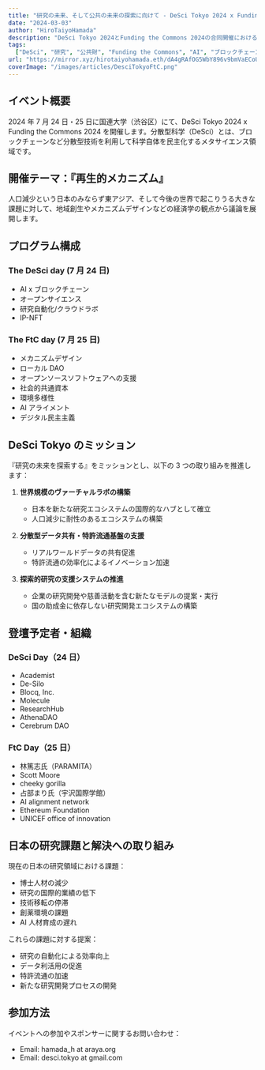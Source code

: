 ```yaml
---
title: "研究の未来、そして公共の未来の探索に向けて - DeSci Tokyo 2024 x Funding the Commons 2024"
date: "2024-03-03"
author: "HiroTaiyoHamada"
description: "DeSci Tokyo 2024とFunding the Commons 2024の合同開催における研究と公共財の未来像"
tags:
  ["DeSci", "研究", "公共財", "Funding the Commons", "AI", "ブロックチェーン"]
url: "https://mirror.xyz/hirotaiyohamada.eth/dA4gRAfOG5WbY896v9bmVaECoU8NE8dfaiOfpoOCirU"
coverImage: "/images/articles/DesciTokyoFtC.png"
---
```


## イベント概要

2024 年 7 月 24 日・25 日に国連大学（渋谷区）にて、DeSci Tokyo 2024 x Funding the Commons 2024 を開催します。分散型科学（DeSci）とは、ブロックチェーンなど分散型技術を利用して科学自体を民主化するメタサイエンス領域です。

## 開催テーマ：『再生的メカニズム』

人口減少という日本のみならず東アジア、そして今後の世界で起こりうる大きな課題に対して、地域創生やメカニズムデザインなどの経済学の観点から議論を展開します。

## プログラム構成

### The DeSci day (7 月 24 日)

- AI x ブロックチェーン
- オープンサイエンス
- 研究自動化/クラウドラボ
- IP-NFT

### The FtC day (7 月 25 日)

- メカニズムデザイン
- ローカル DAO
- オープンソースソフトウェアへの支援
- 社会的共通資本
- 環境多様性
- AI アライメント
- デジタル民主主義

## DeSci Tokyo のミッション

『研究の未来を探索する』をミッションとし、以下の 3 つの取り組みを推進します：

1. **世界規模のヴァーチャルラボの構築**

   - 日本を新たな研究エコシステムの国際的なハブとして確立
   - 人口減少に耐性のあるエコシステムの構築

2. **分散型データ共有・特許流通基盤の支援**

   - リアルワールドデータの共有促進
   - 特許流通の効率化によるイノベーション加速

3. **探索的研究の支援システムの推進**
   - 企業の研究開発や慈善活動を含む新たなモデルの提案・実行
   - 国の助成金に依存しない研究開発エコシステムの構築

## 登壇予定者・組織

### DeSci Day（24 日）

- Academist
- De-Silo
- Blocq, Inc.
- Molecule
- ResearchHub
- AthenaDAO
- Cerebrum DAO

### FtC Day（25 日）

- 林篤志氏（PARAMITA）
- Scott Moore
- cheeky gorilla
- 占部まり氏（宇沢国際学館）
- AI alignment network
- Ethereum Foundation
- UNICEF office of innovation

## 日本の研究課題と解決への取り組み

現在の日本の研究領域における課題：

- 博士人材の減少
- 研究の国際的業績の低下
- 技術移転の停滞
- 創薬環境の課題
- AI 人材育成の遅れ

これらの課題に対する提案：

- 研究の自動化による効率向上
- データ利活用の促進
- 特許流通の加速
- 新たな研究開発プロセスの開発

## 参加方法

イベントへの参加やスポンサーに関するお問い合わせ：

- Email: hamada_h at araya.org
- Email: desci.tokyo at gmail.com
